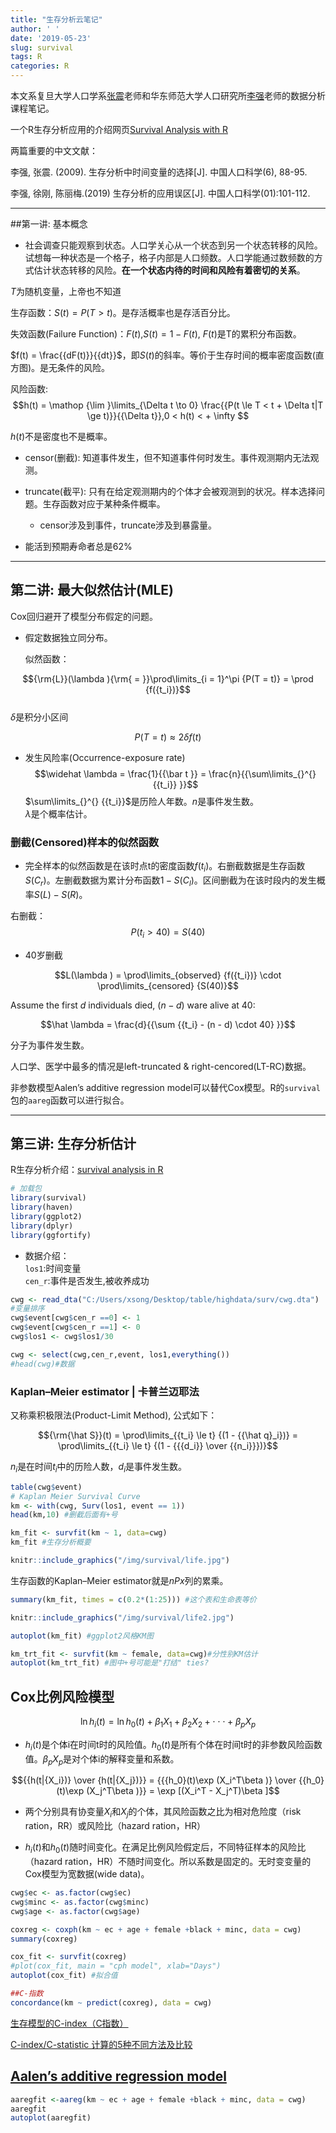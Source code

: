```yaml
---
title: "生存分析云笔记" 
author: ' '
date: '2019-05-23'
slug: survival
tags: R
categories: R
---
```

本文系复旦大学人口学系[张震](http://www.ssdpp.fudan.edu.cn/portal/1e2812ee711c4175a3304c7dbc7071e0/70VhqG.html)老师和华东师范大学人口研究所[李强]()老师的数据分析课程笔记。

一个R生存分析应用的介绍网页[Survival Analysis with R](https://rviews.rstudio.com/2017/09/25/survival-analysis-with-r/)

两篇重要的中文文献：

李强, 张震. (2009). 生存分析中时间变量的选择[J]. 中国人口科学(6), 88-95.

李强, 徐刚, 陈丽梅.(2019) 生存分析的应用误区[J]. 中国人口科学(01):101-112.

---

##第一讲: 基本概念

+ 社会调查只能观察到状态。人口学关心从一个状态到另一个状态转移的风险。试想每一种状态是一个格子，格子内部是人口频数。人口学能通过数频数的方式估计状态转移的风险。**在一个状态内待的时间和风险有着密切的关系**。



$T$为随机变量，上帝也不知道

生存函数：$S(t) = P(T > t)$。是存活概率也是存活百分比。

失效函数(Failure Function)：$F(t)$,$S(t) = 1 - F(t)$, $F(t)$是T的累积分布函数。



$f(t) = \frac{{dF(t)}}{{dt}}$，即$S(t)$的斜率。等价于生存时间的概率密度函数(直方图)。是无条件的风险。

风险函数: $$h(t) = \mathop {\lim }\limits_{\Delta t \to 0} \frac{{P(t \le T < t + \Delta t|T \ge t)}}{{\Delta t}},0 < h(t) <  + \infty $$



$h(t)$不是密度也不是概率。


+ censor(删截):   知道事件发生，但不知道事件何时发生。事件观测期内无法观测。
+ truncate(截平):   只有在给定观测期内的个体才会被观测到的状况。样本选择问题。生存函数对应于某种条件概率。

  + censor涉及到事件，truncate涉及到暴露量。

+ 能活到预期寿命者总是62\%

---

## 第二讲: 最大似然估计(MLE)

 Cox回归避开了模型分布假定的问题。

+ 假定数据独立同分布。

    似然函数：

$${\rm{L}}(\lambda ){\rm{ = }}\prod\limits_{i = 1}^\pi  {P(T = t)}  = \prod {f({t_i})}$$  
$\delta$是积分小区间

$$P(T = t) \approx 2\delta f(t)$$


+ 发生风险率(Occurrence-exposure rate)
$$\widehat \lambda  = \frac{1}{{\bar t }} = \frac{n}{{\sum\limits_{}^{} {{t_i}} }}$$
$\sum\limits_{}^{} {{t_i}}$是历险人年数。$n$是事件发生数。  
 $\lambda$是个概率估计。

### 删截(Censored)样本的似然函数

+ 完全样本的似然函数是在该时点t的密度函数$f({t_i})$。右删截数据是生存函数$S({C_r})$。左删截数据为累计分布函数$1 - S({C_l})$。区间删截为在该时段内的发生概率$S(L) - S(R)$。

右删截：
$$P({t_i} > 40) = S(40)$$

+ 40岁删截


$$L(\lambda ) = \prod\limits_{observed} {f({t_i})}  \cdot \prod\limits_{censored} {S(40)}$$

Assume the first $d$ individuals died, $(n-d)$ ware alive at 40:

$$\hat \lambda  = \frac{d}{{\sum {{t_i} - (n - d) \cdot 40} }}$$

分子为事件发生数。



人口学、医学中最多的情况是left-truncated & right-cencored(LT-RC)数据。

非参数模型Aalen’s additive regression model可以替代Cox模型。R的```survival```包的```aareg```函数可以进行拟合。

---

## 第三讲: 生存分析估计

R生存分析介绍：[survival analysis in R](http://www.openintro.org/stat/surv.php)



```r
# 加载包
library(survival)
library(haven) 
library(ggplot2)
library(dplyr)
library(ggfortify)
```

+ 数据介绍：  
`los1`:时间变量  
`cen_r`:事件是否发生,被收养成功



```r
cwg <- read_dta("C:/Users/xsong/Desktop/table/highdata/surv/cwg.dta")
#变量排序
cwg$event[cwg$cen_r ==0] <- 1
cwg$event[cwg$cen_r ==1] <- 0
cwg$los1 <- cwg$los1/30

cwg <- select(cwg,cen_r,event, los1,everything())
#head(cwg)#数据
```

### Kaplan–Meier estimator | 卡普兰迈耶法

又称乘积极限法(Product-Limit Method), 公式如下：

$${\rm{\hat S}}(t) = \prod\limits_{{t_i} \le t} {(1 - {{\hat q}_i})}  = \prod\limits_{{t_i} \le t} {(1 - {{{d_i}} \over {{n_i}}})}$$

$n_i$是在时间$t_i$中的历险人数，$d_i$是事件发生数。


```r
table(cwg$event)
# Kaplan Meier Survival Curve
km <- with(cwg, Surv(los1, event == 1))
head(km,10) #删截后面有+号

km_fit <- survfit(km ~ 1, data=cwg)
km_fit #生存分析概要
```

```r
knitr::include_graphics("/img/survival/life.jpg")
```
生存函数的Kaplan–Meier estimator就是$nPx$列的累乘。

```r
summary(km_fit, times = c(0.2*(1:25))) #这个表和生命表等价
```

```r
knitr::include_graphics("/img/survival/life2.jpg")
```

```r
autoplot(km_fit) #ggplot2风格KM图

km_trt_fit <- survfit(km ~ female, data=cwg)#分性别KM估计
autoplot(km_trt_fit) #图中+号可能是"打结" ties?

```

## Cox比例风险模型

$$\ln {h_i}(t) = \ln {h_0}(t) + {\beta _1}{X_1} + {\beta _2}{X_2} +  \cdot  \cdot  \cdot  + {\beta _p}{X_p}$$

+ ${h_i}(t)$是个体i在时间t时的风险值。${h_0}(t)$是所有个体在时间t时的非参数风险函数值。${\beta_p}{X_p}$是对个体i的解释变量和系数。

$${{h(t|{X_i})} \over {h(t|{X_j})}} = {{{h_0}(t)\exp (X_i^T\beta )} \over {{h_0}(t)\exp (X_j^T\beta )}} = \exp [(X_i^T - X_j^T)\beta ]$$

+ 两个分别具有协变量${X_i}$和${X_j}$的个体，其风险函数之比为相对危险度（risk ration，RR）或风险比（hazard ration，HR）

+ ${h_i}(t)$和${h_0}(t)$随时间变化。在满足比例风险假定后，不同特征样本的风险比（hazard ration，HR）不随时间变化。所以系数是固定的。无时变变量的Cox模型为宽数据(wide data)。

```r

cwg$ec <- as.factor(cwg$ec)
cwg$minc <- as.factor(cwg$minc)
cwg$age <- as.factor(cwg$age)

coxreg <- coxph(km ~ ec + age + female +black + minc, data = cwg)
summary(coxreg)

cox_fit <- survfit(coxreg)
#plot(cox_fit, main = "cph model", xlab="Days")
autoplot(cox_fit) #拟合值

##C-指数
concordance(km ~ predict(coxreg), data = cwg)

```

[生存模型的C-index（C指数）](https://blog.csdn.net/fjsd155/article/details/84669331)

[C-index/C-statistic 计算的5种不同方法及比较](https://blog.csdn.net/anshiquanshu/article/details/53438438)

## [Aalen’s additive regression model](http://www.medicine.mcgill.ca/epidemiology/hanley/bios601/Encyclopedia%20of%20Biostatistics2ndEd2005.pdf)

```r
aaregfit <-aareg(km ~ ec + age + female +black + minc, data = cwg)
aaregfit
autoplot(aaregfit)
```


